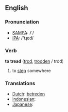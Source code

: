 ==English==
=== Pronunciation ===
*[[w:SAMPA|SAMPA]]: /'/
*[[w:IPA|IPA]]: /'tɻεd/

=== Verb ===
{{en-infl-reg-consonant|tread||}}

'''to tread''' ([[trod]], [[trodden]] / trod)

# to [[step]] somewhere 

=== Translations ===
*[[Dutch]]: [[betreden]]
*[[Indonesian]]: [[]]
*[[Japanese]]: [[]]
